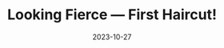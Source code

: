 ---
title: "Looking Fierce — First Haircut!"
date: "2023-10-27"
slug: "looking-fierce-first-haircut"
heroimage: "./20231027_152206.jpg"
heroimage_alt: "Noodle is a doodle."
---
